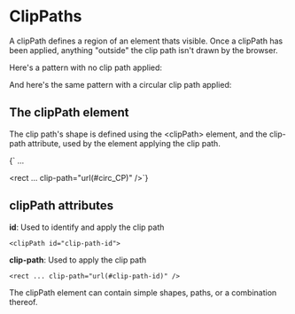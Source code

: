 
# ClipPaths

A clipPath defines a region of an element thats visible. Once a clipPath has been applied, anything "outside" the clip path isn't drawn by the browser.

Here's a pattern with no clip path applied:

<NoClip />

And here's the same pattern with a circular clip path applied:

<WithClip />

## The clipPath element

The clip path's shape is defined using the \<clipPath\> element, and the clip-path attribute, used by the element applying the clip path.

<Blocks>
  {`<defs>
    <clipPath id="circ_CP">
        <circle cx="250" cy="250" r="150" />
    </clipPath>
    ...
</defs>

<rect ... clip-path="url(#circ_CP)" />`}
</Blocks>

## clipPath attributes

**id**: Used to identify and apply the clip path

```
<clipPath id="clip-path-id">
```

**clip-path**: Used to apply the clip path

```
<rect ... clip-path="url(#clip-path-id)" />
```

The clipPath element can contain simple shapes, paths, or a combination thereof.

<StarClip />
